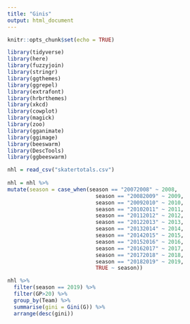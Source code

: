 ---
title: "Ginis"
output: html_document
---

```{r setup, include=FALSE}
knitr::opts_chunk$set(echo = TRUE)
```

```{r}
library(tidyverse)
library(here)
library(fuzzyjoin)
library(stringr)
library(ggthemes)
library(ggrepel)
library(extrafont)
library(hrbrthemes)
library(xkcd)
library(cowplot)
library(magick)
library(zoo)
library(gganimate)
library(ggimage)
library(beeswarm)
library(DescTools)
library(ggbeeswarm)

nhl = read_csv("skatertotals.csv") 
  
nhl = nhl %>% 
mutate(season = case_when(season == "20072008" ~ 2008,
                            season == "20082009" ~ 2009,
                            season == "20092010" ~ 2010,
                            season == "20102011" ~ 2011,
                            season == "20112012" ~ 2012,
                            season == "20122013" ~ 2013,
                            season == "20132014" ~ 2014,
                            season == "20142015" ~ 2015,
                            season == "20152016" ~ 2016,
                            season == "20162017" ~ 2017,
                            season == "20172018" ~ 2018,
                            season == "20182019" ~ 2019,
                            TRUE ~ season))
```
```{r}
nhl %>% 
  filter(season == 2019) %>% 
  filter(GP>20) %>% 
  group_by(Team) %>% 
  summarise(gini = Gini(G)) %>% 
  arrange(desc(gini))
```

